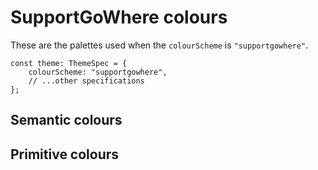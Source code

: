
<Meta title="Foundations/Colours/SupportGoWhere" />

# SupportGoWhere colours

These are the palettes used when the `colourScheme` is `"supportgowhere"`.

```tsx
const theme: ThemeSpec = {
    colourScheme: "supportgowhere",
    // ...other specifications
};
```

## Semantic colours

<SemanticColourDisplay theme={SupportGoWhereTheme} />

## Primitive colours

<PrimitiveColourDisplay theme={SupportGoWhereTheme} />
